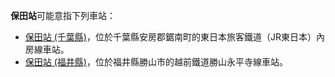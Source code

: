 {{NoteTA
|T=zh-hans:保田站;zh-hk:保田站;zh-tw:保田車站;
|1=zh-hans:保田站;zh-hk:保田站;zh-tw:保田車站;
}}
'''保田站'''可能意指下列車站：
* [[保田站_(千葉縣)|保田站 (千葉縣)]]，位於千葉縣安房郡鋸南町的東日本旅客鐵道（JR東日本）內房線車站。
* [[保田站_(福井縣)|保田站 (福井縣)]]，位於福井縣勝山市的越前鐵道勝山永平寺線車站。

{{disambig|Cat=三字車站名消歧義}}